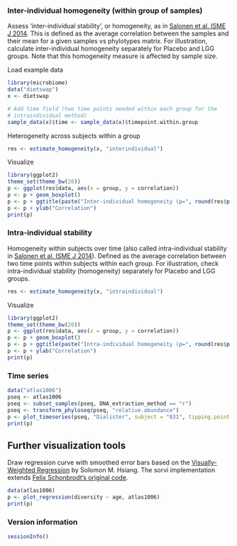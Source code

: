 ### Inter-individual homogeneity (within group of samples)

Assess 'inter-individual stability', or homogeneity, as in [Salonen et al. ISME J 2014](http://www.nature.com/ismej/journal/v8/n11/full/ismej201463a.html). This is defined as the average correlation between the samples and their mean for a given samples vs phylotypes matrix. For illustration, calculate inter-individual homogeneity separately for Placebo and LGG groups. Note that this homogeneity measure is affected by sample size.

Load example data

```r
library(microbiome)
data("dietswap")
x <- dietswap

# Add time field (two time points needed within each group for the 
# intraindividual method)
sample_data(x)$time <- sample_data(x)$timepoint.within.group
```


Heterogeneity across subjects within a group

```r
res <- estimate_homogeneity(x, "interindividual")
```


Visualize

```r
library(ggplot2)
theme_set(theme_bw(20))
p <- ggplot(res$data, aes(x = group, y = correlation))
p <- p + geom_boxplot()
p <- p + ggtitle(paste("Inter-individual homogeneity (p=", round(res$p.value, 6), ")", sep = ""))
p <- p + ylab("Correlation")
print(p)
```


### Intra-individual stability

Homogeneity within subjects over time (also called intra-individual stability in [Salonen et al. ISME J 2014](http://www.nature.com/ismej/journal/v8/n11/full/ismej201463a.html)). Defined as the average correlation between two time points within subjects within each group. For illustration, check intra-individual stability (homogeneity) separately for Placebo and LGG groups.

```r
res <- estimate_homogeneity(x, "intraindividual")
```


Visualize

```r
library(ggplot2)
theme_set(theme_bw(20))
p <- ggplot(res$data, aes(x = group, y = correlation))
p <- p + geom_boxplot()
p <- p + ggtitle(paste("Intra-individual homogeneity (p=", round(res$p.value, 6), ")"))
p <- p + ylab("Correlation")
print(p)
```


### Time series

```r
data("atlas1006")
pseq <- atlas1006
pseq <- subset_samples(pseq, DNA_extraction_method == "r")
pseq <- transform_phyloseq(pseq, "relative.abundance")
p <- plot_timeseries(pseq, "Dialister", subject = "831", tipping.point = 0.5)
print(p)
```


## Further visualization tools

Draw regression curve with smoothed error bars based on
the [Visually-Weighted Regression](http://www.fight-entropy.com/2012/07/visually-weighted-regression.html) by Solomon M. Hsiang. The sorvi implementation extends [Felix Schonbrodt's original code](http://www.nicebread.de/visually-weighted-watercolor-plots-new-variants-please-vote/).

```r
data(atlas1006)
p <- plot_regression(diversity ~ age, atlas1006) 
print(p)
```

### Version information

```r
sessionInfo()
```

